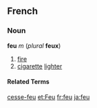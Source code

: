 ==French==
===Noun===
'''feu''' ''m'' (''plural'' '''feux''')

#[[fire]]
#[[cigarette]] [[lighter]]
====Related Terms====
[[cesse-feu]]
[[et:Feu]]
[[fr:feu]]
[[ja:feu]]